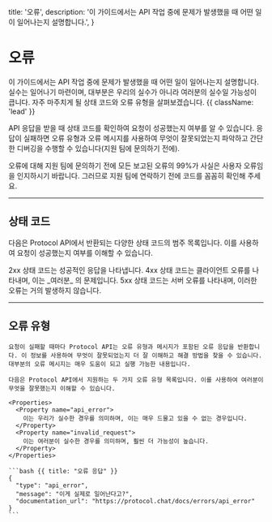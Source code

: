 
<HeroPattern />

  title: '오류',
  description:
    '이 가이드에서는 API 작업 중에 문제가 발생했을 때 어떤 일이 일어나는지 설명합니다.',
}

# 오류

이 가이드에서는 API 작업 중에 문제가 발생했을 때 어떤 일이 일어나는지 설명합니다. 실수는 일어나기 마련이며, 대부분은 우리의 실수가 아니라 여러분의 실수일 가능성이 큽니다. 자주 마주치게 될 상태 코드와 오류 유형을 살펴보겠습니다. {{ className: 'lead' }}

API 응답을 받을 때 상태 코드를 확인하여 요청이 성공했는지 여부를 알 수 있습니다. 응답이 실패하면 오류 유형과 오류 메시지를 사용하여 무엇이 잘못되었는지 파악하고 간단한 디버깅을 수행할 수 있습니다(지원 팀에 문의하기 전에).

<Note>
  오류에 대해 지원 팀에 문의하기 전에 모든 보고된 오류의 99%가 사실은 사용자 오류임을 인지하시기 바랍니다. 
  그러므로 지원 팀에 연락하기 전에 코드를 꼼꼼히 확인해 주세요.

---

## 상태 코드

다음은 Protocol API에서 반환되는 다양한 상태 코드의 범주 목록입니다. 이를 사용하여 요청이 성공했는지 여부를 이해할 수 있습니다.

<Properties>
  <Property name="2xx">
    2xx 상태 코드는 성공적인 응답을 나타냅니다.
  </Property>
  <Property name="4xx">
    4xx 상태 코드는 클라이언트 오류를 나타내며, 이는 _여러분_ 의 문제입니다.
  </Property>
  <Property name="5xx">
    5xx 상태 코드는 서버 오류를 나타내며, 이러한 오류는 거의 발생하지 않습니다.
  </Property>
</Properties>

---

## 오류 유형

<Row>
  <Col>

    요청이 실패할 때마다 Protocol API는 오류 유형과 메시지가 포함된 오류 응답을 반환합니다. 이 정보를 사용하여 무엇이 잘못되었는지 더 잘 이해하고 해결 방법을 찾을 수 있습니다. 대부분의 오류 메시지는 매우 도움이 되고 실행 가능한 내용입니다.

    다음은 Protocol API에서 지원하는 두 가지 오류 유형 목록입니다. 이를 사용하여 여러분이 무엇을 잘못했는지 이해할 수 있습니다.

    <Properties>
      <Property name="api_error">
        이는 우리가 실수한 경우를 의미하며, 이는 매우 드물고 있을 수 없는 경우입니다.
      </Property>
      <Property name="invalid_request">
        이는 여러분이 실수한 경우를 의미하며, 훨씬 더 가능성이 높습니다.
      </Property>
    </Properties>

  </Col>
  <Col>

    ```bash {{ title: "오류 응답" }}
    {
      "type": "api_error",
      "message": "이게 실제로 일어난다고?",
      "documentation_url": "https://protocol.chat/docs/errors/api_error"
    }
    ```

  </Col>
</Row>
